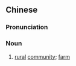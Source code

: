 {{also|陇亩}}
==Chinese==
{{zh-forms|s=陇亩}}

===Pronunciation===
{{zh-pron
|m=lǒngmǔ
|c=lung5 mau5
|cat=n
}}

===Noun===
{{zh-noun}}

# [[rural]] [[community]]; [[farm]]